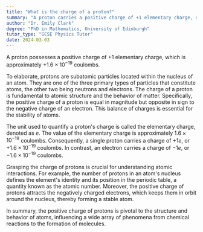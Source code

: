 ```yaml
---
title: "What is the charge of a proton?"
summary: "A proton carries a positive charge of +1 elementary charge, roughly equivalent to +1.6 x 10^-19 coulombs."
author: "Dr. Emily Clark"
degree: "PhD in Mathematics, University of Edinburgh"
tutor_type: "GCSE Physics Tutor"
date: 2024-03-03
---
```


A proton possesses a positive charge of $+1$ elementary charge, which is approximately $+1.6 \times 10^{-19}$ coulombs.

To elaborate, protons are subatomic particles located within the nucleus of an atom. They are one of the three primary types of particles that constitute atoms, the other two being neutrons and electrons. The charge of a proton is fundamental to atomic structure and the behavior of matter. Specifically, the positive charge of a proton is equal in magnitude but opposite in sign to the negative charge of an electron. This balance of charges is essential for the stability of atoms.

The unit used to quantify a proton's charge is called the elementary charge, denoted as $e$. The value of the elementary charge is approximately $1.6 \times 10^{-19}$ coulombs. Consequently, a single proton carries a charge of $+1e$, or $+1.6 \times 10^{-19}$ coulombs. In contrast, an electron carries a charge of $-1e$, or $-1.6 \times 10^{-19}$ coulombs.

Grasping the charge of protons is crucial for understanding atomic interactions. For example, the number of protons in an atom's nucleus defines the element's identity and its position in the periodic table, a quantity known as the atomic number. Moreover, the positive charge of protons attracts the negatively charged electrons, which keeps them in orbit around the nucleus, thereby forming a stable atom.

In summary, the positive charge of protons is pivotal to the structure and behavior of atoms, influencing a wide array of phenomena from chemical reactions to the formation of molecules.
    